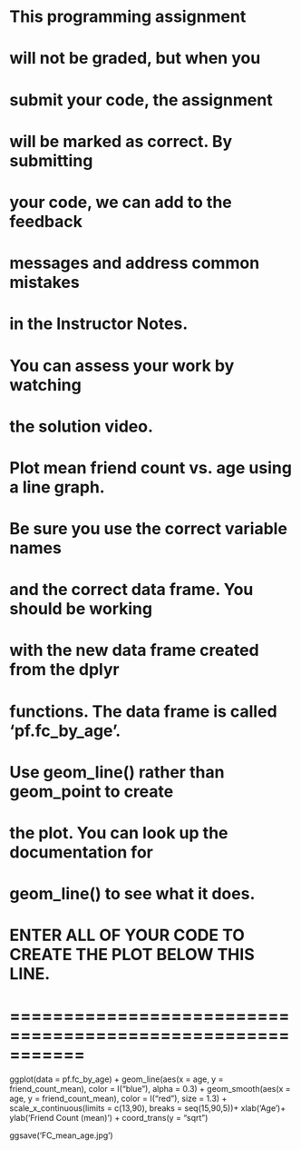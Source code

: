 # This programming assignment
# will not be graded, but when you
# submit your code, the assignment
# will be marked as correct. By submitting
# your code, we can add to the feedback
# messages and address common mistakes
# in the Instructor Notes.

# You can assess your work by watching
# the solution video.


# Plot mean friend count vs. age using a line graph.
# Be sure you use the correct variable names
# and the correct data frame. You should be working
# with the new data frame created from the dplyr
# functions. The data frame is called 'pf.fc_by_age'.

# Use geom_line() rather than geom_point to create
# the plot. You can look up the documentation for
# geom_line() to see what it does.

# ENTER ALL OF YOUR CODE TO CREATE THE PLOT BELOW THIS LINE.
# ===========================================================
ggplot(data = pf.fc_by_age) +
  geom_line(aes(x = age, y = friend_count_mean), color = I("blue"), alpha = 0.3) +
  geom_smooth(aes(x = age, y = friend_count_mean), color = I("red"), size = 1.3) +
  scale_x_continuous(limits = c(13,90), breaks = seq(15,90,5))+
  xlab('Age')+
  ylab('Friend Count (mean)') +
  coord_trans(y = "sqrt")

ggsave('FC_mean_age.jpg')
